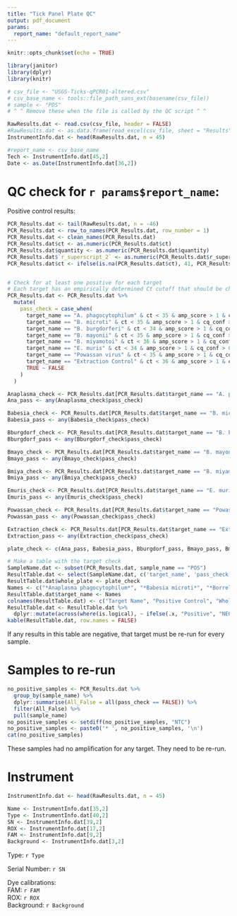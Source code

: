 ```yaml
---
title: "Tick Panel Plate QC"
output: pdf_document
params:
  report_name: "default_report_name"
---
```


```r

knitr::opts_chunk$set(echo = TRUE)

library(janitor)
library(dplyr)
library(knitr)

# csv_file <- "USGS-Ticks-qPCR01-altered.csv"
# csv_base_name <- tools::file_path_sans_ext(basename(csv_file))
# sample <- "POS"
# ^ ^ Remove these when the file is called by the QC script ^ ^

RawResults.dat <- read.csv(csv_file, header = FALSE)
#RawResults.dat <- as.data.frame(read_excel(csv_file, sheet = "Results", col_names = FALSE))
InstrumentInfo.dat <- head(RawResults.dat, n = 45)

#report_name <- csv_base_name
Tech <- InstrumentInfo.dat[45,2]
Date <- as.Date(InstrumentInfo.dat[36,2])
```

# QC check for `r params$report_name`:

Positive control results:

```r

PCR_Results.dat <- tail(RawResults.dat, n = -46)
PCR_Results.dat <- row_to_names(PCR_Results.dat, row_number = 1)
PCR_Results.dat <- clean_names(PCR_Results.dat)
PCR_Results.dat$ct <- as.numeric(PCR_Results.dat$ct)
PCR_Results.dat$quantity <- as.numeric(PCR_Results.dat$quantity)
PCR_Results.dat$`r_superscript_2` <- as.numeric(PCR_Results.dat$r_superscript_2)
PCR_Results.dat$ct <- ifelse(is.na(PCR_Results.dat$ct), 41, PCR_Results.dat$ct)


# Check for at least one positive for each target
# Each target has an empirically determined Ct cutoff that should be changed to reflect the assay as they are updated
PCR_Results.dat <- PCR_Results.dat %>%
  mutate(
    pass_check = case_when(
      target_name == "A. phagocytophilum" & ct < 35 & amp_score > 1 & cq_conf > 0.8 ~ TRUE,
      target_name == "B. microti" & ct < 35 & amp_score > 1 & cq_conf > 0.8 ~ TRUE,
      target_name == "B. burgdorferi" & ct < 34 & amp_score > 1 & cq_conf > 0.8 ~ TRUE,      
      target_name == "B. mayonii" & ct < 35 & amp_score > 1 & cq_conf > 0.8 ~ TRUE,
      target_name == "B. miyamotoi" & ct < 36 & amp_score > 1 & cq_conf > 0.8 ~ TRUE,
      target_name == "E. muris" & ct < 34 & amp_score > 1 & cq_conf > 0.8 ~ TRUE,      
      target_name == "Powassan virus" & ct < 35 & amp_score > 1 & cq_conf > 0.8 ~ TRUE,
      target_name == "Extraction Control" & ct < 36 & amp_score > 1 & cq_conf > 0.8 ~ TRUE,
      TRUE ~ FALSE
    )
  )

Anaplasma_check <- PCR_Results.dat[PCR_Results.dat$target_name == "A. phagocytophilum", ]
Ana_pass <- any(Anaplasma_check$pass_check)

Babesia_check <- PCR_Results.dat[PCR_Results.dat$target_name == "B. microti", ]
Babesia_pass <- any(Babesia_check$pass_check)

Bburgdorf_check <- PCR_Results.dat[PCR_Results.dat$target_name == "B. burgdorferi", ]
Bburgdorf_pass <- any(Bburgdorf_check$pass_check)

Bmayo_check <- PCR_Results.dat[PCR_Results.dat$target_name == "B. mayonii", ]
Bmayo_pass <- any(Bmayo_check$pass_check)

Bmiya_check <- PCR_Results.dat[PCR_Results.dat$target_name == "B. miyamotoi", ]
Bmiya_pass <- any(Bmiya_check$pass_check)

Emuris_check <- PCR_Results.dat[PCR_Results.dat$target_name == "E. muris", ]
Emuris_pass <- any(Emuris_check$pass_check)

Powassan_check <- PCR_Results.dat[PCR_Results.dat$target_name == "Powassan virus", ]
Powassan_pass <- any(Powassan_check$pass_check)

Extraction_check <- PCR_Results.dat[PCR_Results.dat$target_name == "Extraction Control", ]
Extraction_pass <- any(Extraction_check$pass_check)

plate_check <- c(Ana_pass, Babesia_pass, Bburgdorf_pass, Bmayo_pass, Bmiya_pass, Emuris_pass, Powassan_pass, Extraction_pass)

# Make a table with the target check
SampleName.dat <- subset(PCR_Results.dat, sample_name == "POS")
ResultTable.dat <- select(SampleName.dat, c('target_name', 'pass_check'))
ResultTable.dat$whole_plate <- plate_check
Names <- c("*Anaplasma phagocytophilum*", "*Babesia microti*", "*Borrelia burgdorferi*", "*Borrelia mayonii*", "*Borrelia miyamotoi*", "*Ehrlichia muris eauclarensis*", "Powassan virus", "Extraction Control")
ResultTable.dat$target_name <- Names
colnames(ResultTable.dat) <- c("Target Name", "Positive Control", "Whole Plate")
ResultTable.dat <- ResultTable.dat %>%
  dplyr::mutate(across(where(is.logical), ~ ifelse(.x, "Positive", "NEGATIVE")))
kable(ResultTable.dat, row.names = FALSE)

```

If any results in this table are negative, that target must be re-run for every sample.

# Samples to re-run

```r

no_positive_samples <- PCR_Results.dat %>%
  group_by(sample_name) %>%
  dplyr::summarise(All_False = all(pass_check == FALSE)) %>%
  filter(All_False) %>%
  pull(sample_name)
no_positive_samples <- setdiff(no_positive_samples, "NTC")
no_positive_samples <- paste0('* ', no_positive_samples, '\n')
cat(no_positive_samples)
```

These samples had no amplification for any target. They need to be re-run.

# Instrument

```r
InstrumentInfo.dat <- head(RawResults.dat, n = 45)

Name <- InstrumentInfo.dat[35,2]
Type <- InstrumentInfo.dat[40,2]
SN <- InstrumentInfo.dat[39,2]
ROX <- InstrumentInfo.dat[17,2]
FAM <- InstrumentInfo.dat[9,2]
Background <- InstrumentInfo.dat[3,2]

```

Type: `r Type` 

Serial Number: `r SN`

Dye calibrations:  
FAM: `r FAM`  
ROX: `r ROX`  
Background: `r Background`
